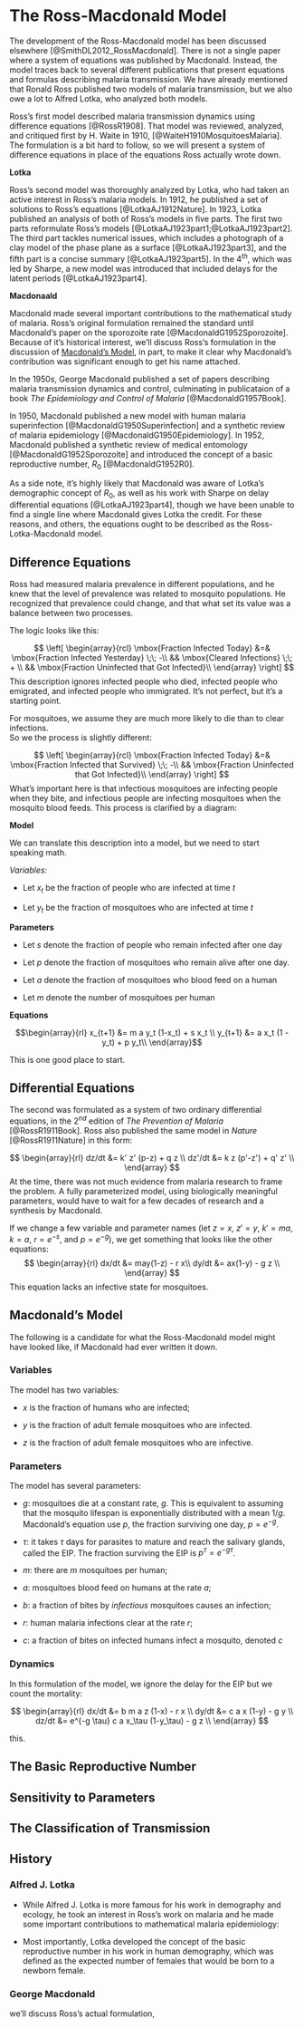 
# The Ross-Macdonald Model

The development of the Ross-Macdonald model has been discussed elsewhere [@SmithDL2012_RossMacdonald]. There is not a single paper where a system of equations was published by Macdonald. Instead, the model traces back to several different publications that present equations and formulas describing malaria transmission. We have already mentioned that Ronald Ross published two models of malaria transmission, but we also owe a lot to Alfred Lotka, who analyzed both models.  

Ross's first model described malaria transmission dynamics using  difference equations [@RossR1908]. That model was reviewed, analyzed, and critiqued first by H. Waite in 1910,  [@WaiteH1910MosquitoesMalaria]. The formulation is a bit hard to follow, so we will present a system of difference equations in place of the equations Ross actually wrote down. 

**Lotka**

Ross's second model was thoroughly analyzed by Lotka, who had taken an active interest in Ross's malaria models. In 1912, he published a set of solutions to Ross's equations [@LotkaAJ1912Nature]. In 1923, Lotka published an analysis of both of Ross's models in five parts. The first two parts reformulate Ross's models [@LotkaAJ1923part1;@LotkaAJ1923part2]. The third part tackles numerical issues, which includes a photograph of a clay model of the phase plane as a surface [@LotkaAJ1923part3], and the fifth part is a concise summary [@LotkaAJ1923part5]. In the $4^{th}$, which was led by Sharpe, a new model was introduced that included delays for the latent periods [@LotkaAJ1923part4].    

**Macdonaald** 


Macdonald made several important contributions to the mathematical study of malaria. Ross's original formulation remained the standard until Macdonald's paper on the sporozoite rate [@MacdonaldG1952Sporozoite]. Because of it's historical interest, we'll discuss Ross's formulation in the discussion of [Macdonald's Model], in part, to make it clear why Macdonald's contribution was significant enough to get his name attached.

In the 1950s, George Macdonald published a set of papers describing malaria transmission dynamics and control, culminating in publicataion of a book _The Epidemiology and Control of Malaria_ [@MacdonaldG1957Book]. 
<!-- An important caveat is that Macdonald relied on the mathematical talents of Armitage for the equations describing superinfection and the sporozoite rate [@ArmitageP1953].  -->

In 1950, Macdonald published a new model with human malaria superinfection [@MacdonaldG1950Superinfection] and a synthetic review of malaria epidemiology [@MacdonaldG1950Epidemiology].  In 1952, Macdonald published a synthetic review of medical entomology [@MacdonaldG1952Sporozoite] and introduced the concept of a basic reproductive number, $R_0$ [@MacdonaldG1952R0].  
    
As a side note, it's highly likely that Macdonald was aware of Lotka's demographic concept of $R_0$, as well as his work with Sharpe on delay differential equations [@LotkaAJ1923part4], though we have been unable to find a single line where Macdonald gives Lotka the credit. For these reasons, and others, the equations ought to be described as the Ross-Lotka-Macdonald model.  

## Difference Equations 

Ross had measured malaria prevalence in different populations, and he knew that the level of prevalence was related to mosquito populations. He recognized that prevalence could change, and that what set its value was a balance between two processes. 

The logic looks like this: 

$$
\left[
\begin{array}{rcl}
\mbox{Fraction Infected Today} &=& \mbox{Fraction Infected Yesterday} \;\; -\\
&& \mbox{Cleared Infections} \;\; + \\
&& \mbox{Fraction Uninfected that Got Infected}\\
\end{array} \right]
$$
This description ignores infected people who died, infected people who emigrated, and infected people who immigrated. It's not perfect, but it's a starting point. 

For mosquitoes, we assume they are much more likely to die than to clear infections.  
So we the process is slightly different: 

$$
\left[
\begin{array}{rcl}
\mbox{Fraction Infected Today} &=& \mbox{Fraction Infected that Survived} \;\; -\\
&& \mbox{Fraction Uninfected that Got Infected}\\
\end{array} \right]
$$
What's important here is that infectious mosquitoes are infecting people when they bite, and infectious people are infecting mosquitoes when the mosquito blood feeds. This process is clarified by a diagram: 

**Model** 

We can translate this description into a model, but we need to start speaking math.  

*Variables:* 

+ Let $x_t$ be the fraction of people who are infected at time $t$

+ Let $y_t$ be the fraction of mosquitoes who are infected at time $t$

**Parameters** 

+ Let $s$ denote the fraction of people who remain infected after one day 

+ Let $p$ denote the fraction of mosquitoes who remain alive after one day. 

+ Let $a$ denote the fraction of mosquitoes who blood feed on a human 

+ Let $m$ denote the number of mosquitoes per human 

**Equations** 

$$\begin{array}{rl}
x_{t+1} &=  m a y_t (1-x_t) + s x_t \\ 
y_{t+1} &=  a x_t (1 - y_t) + p y_t\\ 
\end{array}$$

This is one good place to start.

## Differential Equations 

The second was formulated as a system of two ordinary differential equations, in the $2^{nd}$ edition of _The Prevention of Malaria_ [@RossR1911Book]. Ross also published the same model in _Nature_ [@RossR1911Nature] in this form: 

$$ 
\begin{array}{rl}
dz/dt &= k' z' (p-z) + q z \\
dz'/dt &= k z (p'-z') + q' z' \\
\end{array}
$$ 
At the time, there was not much evidence from malaria research to frame the problem. A fully parameterized model, using biologically meaningful parameters, would have to wait for a few decades of research and a synthesis by Macdonald.

If we change a few variable and parameter names (let $z=x$, $z'=y$, $k' = ma$, $k=a$, $r=e^{-s}$, and $p=e^{-g}$), we get something that looks like the other equations: 
$$ 
\begin{array}{rl}
dx/dt &= may(1-z) - r x\\
dy/dt &= ax(1-y) - g z \\
\end{array}
$$ 
This equation lacks an infective state for mosquitoes. 


## Macdonald's Model 

The following is a candidate for what the Ross-Macdonald model might have looked like, if Macdonald had ever written it down. 

### Variables

The model has two variables:

+ $x$ is the fraction of humans who are infected; 

+ $y$ is the fraction of adult female mosquitoes who are infected.  

+ $z$ is the fraction of adult female mosquitoes who are infective.  

### Parameters

The model has several parameters: 

+ $g$: mosquitoes die at a constant rate, $g$. This is equivalent to assuming that the mosquito lifespan is exponentially distributed with a mean $1/g$. Macdonald's equation use $p$, the fraction surviving one day, $p = e^{-g}$. 

+ $\tau$: it takes $\tau$ days for parasites to mature and reach the salivary glands, called the EIP.  The fraction surviving the EIP is $p^\tau = e^{-g \tau}$. 

+ $m$: there are $m$ mosquitoes per human;

+ $a$: mosquitoes blood feed on humans at the rate $a$; 

+ $b$: a fraction of bites by *infectious* mosquitoes causes an infection; 

+ $r$: human malaria infections clear at the rate $r$;  

+ $c$: a fraction of bites on infected humans infect a mosquito, denoted $c$


### Dynamics 

In this formulation of the model, we ignore the delay for the EIP but we count the mortality: 

$$ 
\begin{array}{rl}
dx/dt &= b m a z (1-x) - r x \\
dy/dt &= c a x (1-y) - g y  \\
dz/dt &= e^{-g \tau} c a x_\tau (1-y_\tau) - g z  \\
\end{array}
$$   

this. 

## The Basic Reproductive Number 

## Sensitivity to Parameters 

## The Classification of Transmission 

## History

### Alfred J. Lotka 

+ While Alfred J. Lotka is more famous for his work in demography and ecology, he took an interest in Ross's work on malaria and he made some important contributions to mathematical malaria epidemiology: 

 
    
- Most importantly, Lotka developed the concept of the basic reproductive number in his work in human demography, which was defined as the expected number of females that would be born to a newborn female. 

### George Macdonald  


we'll discuss Ross's actual formulation,
